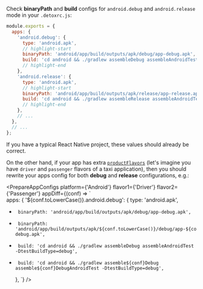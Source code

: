 <!-- markdownlint-configure-file { "no-trailing-punctuation": 0 } -->


Check **binaryPath** and **build** configs for `android.debug` and `android.release` mode in your `.detoxrc.js`:

```javascript
module.exports = {
  apps: {
    'android.debug': {
      type: 'android.apk',
      // highlight-start
      binaryPath: 'android/app/build/outputs/apk/debug/app-debug.apk',
      build: 'cd android && ./gradlew assembleDebug assembleAndroidTest -DtestBuildType=debug'
      // highlight-end
    },
    'android.release': {
      type: 'android.apk',
      // highlight-start
      binaryPath: 'android/app/build/outputs/apk/release/app-release.apk',
      build: 'cd android && ./gradlew assembleRelease assembleAndroidTest -DtestBuildType=release'
      // highlight-end
    },
    // ...
  },
  // ...
};
```

If you have a typical React Native project, these values should already be correct.

On the other hand, if your app has extra [`productFlavors`](https://developer.android.com/studio/build/build-variants#product-flavors)
(let's imagine you have `driver` and `passenger` flavors of a taxi application), then you should rewrite your apps config
for both **debug** and **release** configurations, e.g.:

<PrepareAppConfigs
    platform={'Android'}
    flavor1={'Driver'}
    flavor2={'Passenger'}
    appDiff={(conf) => `\
   apps: {
     '${conf.toLowerCase()}.android.debug': {
       type: 'android.apk',
-      binaryPath: 'android/app/build/outputs/apk/debug/app-debug.apk',
+      binaryPath: 'android/app/build/outputs/apk/${conf.toLowerCase()}/debug/app-${conf.toLowerCase()}-debug.apk',
-      build: 'cd android && ./gradlew assembleDebug assembleAndroidTest -DtestBuildType=debug',
+      build: 'cd android && ./gradlew assemble${conf}Debug assemble${conf}DebugAndroidTest -DtestBuildType=debug',
     },
`}
/>
